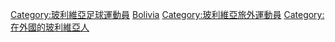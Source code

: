 [[Category:玻利維亞足球運動員|Category:玻利維亞足球運動員]]
[[Category:各國旅外足球運動員|Bolivia]]
[[Category:玻利維亞旅外運動員|Category:玻利維亞旅外運動員]]
[[Category:在外國的玻利維亞人|Category:在外國的玻利維亞人]]